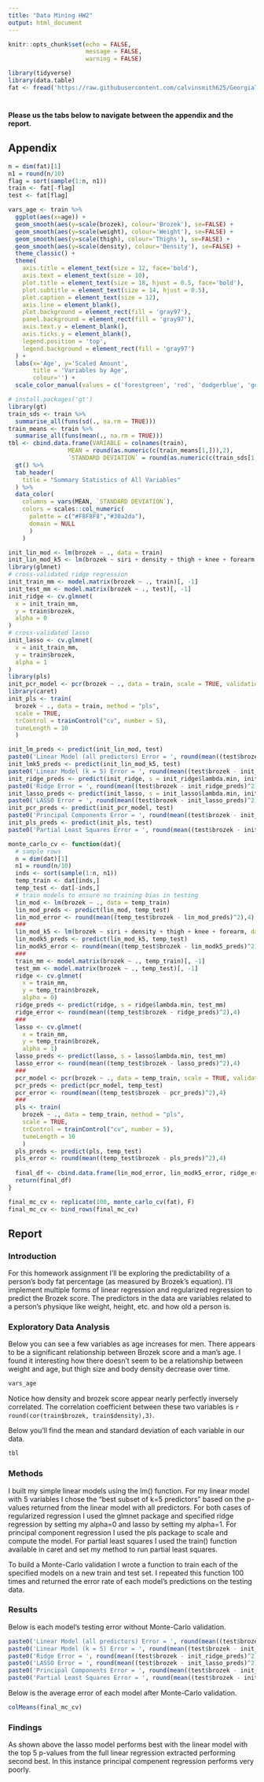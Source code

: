 ```yaml
---
title: "Data Mining HW2"
output: html_document
---
```


```r
knitr::opts_chunk$set(echo = FALSE,
                      message = FALSE,
                      warning = FALSE)
```

```r
library(tidyverse)
library(data.table)
fat <- fread('https://raw.githubusercontent.com/calvinsmith625/GeorgiaTech/main/fat.csv')
```

# {.tabset .tabset-pills}

**Please us the tabs below to navigate between the appendix and the report.**

## Appendix

```r
n = dim(fat)[1]
n1 = round(n/10)
flag = sort(sample(1:n, n1))
train <- fat[-flag]
test <- fat[flag]
```

```r
vars_age <- train %>%
  ggplot(aes(x=age)) +
  geom_smooth(aes(y=scale(brozek), colour='Brozek'), se=FALSE) +
  geom_smooth(aes(y=scale(weight), colour='Weight'), se=FALSE) +
  geom_smooth(aes(y=scale(thigh), colour='Thighs'), se=FALSE) +
  geom_smooth(aes(y=scale(density), colour='Density'), se=FALSE) +
  theme_classic() +
  theme(
    axis.title = element_text(size = 12, face='bold'),
    axis.text = element_text(size = 10),
    plot.title = element_text(size = 18, hjust = 0.5, face='bold'),
    plot.subtitle = element_text(size = 14, hjust = 0.5),
    plot.caption = element_text(size = 12),
    axis.line = element_blank(),
    plot.background = element_rect(fill = 'gray97'),
    panel.background = element_rect(fill = 'gray97'),
    axis.text.y = element_blank(),
    axis.ticks.y = element_blank(),
    legend.position = 'top',
    legend.background = element_rect(fill = 'gray97')
  ) +
  labs(x='Age', y='Scaled Amount',
       title = 'Variables by Age',
       colour='') +
  scale_color_manual(values = c('forestgreen', 'red', 'dodgerblue', 'gold2'))
```

```r
# install.packages('gt')
library(gt)
train_sds <- train %>%
  summarise_all(funs(sd(., na.rm = TRUE)))
train_means <- train %>%
  summarise_all(funs(mean(., na.rm = TRUE)))
tbl <- cbind.data.frame(VARIABLE = colnames(train),
                 MEAN = round(as.numeric(c(train_means[1,])),2),
                 `STANDARD DEVIATION` = round(as.numeric(c(train_sds[1,])),2)) %>%
  gt() %>%
  tab_header(
    title = "Summary Statistics of All Variables"
  ) %>%
  data_color(
    columns = vars(MEAN, `STANDARD DEVIATION`),
    colors = scales::col_numeric(
      palette = c("#F8F8F8","#30a2da"),
      domain = NULL
      )
    )
```

```r
init_lin_mod <- lm(brozek ~ ., data = train)
init_lin_mod_k5 <- lm(brozek ~ siri + density + thigh + knee + forearm, data = train)
library(glmnet)
# cross-validated ridge regression
init_train_mm <- model.matrix(brozek ~ ., train)[, -1]
init_test_mm <- model.matrix(brozek ~ ., test)[, -1]
init_ridge <- cv.glmnet(
  x = init_train_mm,
  y = train$brozek,
  alpha = 0
)
# cross-validated lasso
init_lasso <- cv.glmnet(
  x = init_train_mm,
  y = train$brozek,
  alpha = 1
)
library(pls)
init_pcr_model <- pcr(brozek ~ ., data = train, scale = TRUE, validation = "CV")
library(caret)
init_pls <- train(
  brozek ~ ., data = train, method = "pls",
  scale = TRUE,
  trControl = trainControl("cv", number = 5),
  tuneLength = 10
  )
```

```r
init_lm_preds <- predict(init_lin_mod, test)
paste0('Linear Model (all predictors) Error = ', round(mean((test$brozek - init_lm_preds)^2),3))
init_lmk5_preds <- predict(init_lin_mod_k5, test)
paste0('Linear Model (k = 5) Error = ', round(mean((test$brozek - init_lmk5_preds)^2),3))
init_ridge_preds <- predict(init_ridge, s = init_ridge$lambda.min, init_test_mm)
paste0('Ridge Error = ', round(mean((test$brozek - init_ridge_preds)^2),3))
init_lasso_preds <- predict(init_lasso, s = init_lasso$lambda.min, init_test_mm)
paste0('LASSO Error = ', round(mean((test$brozek - init_lasso_preds)^2),3))
init_pcr_preds <- predict(init_pcr_model, test)
paste0('Principal Components Error = ', round(mean((test$brozek - init_pcr_preds)^2),3))
init_pls_preds <- predict(init_pls, test)
paste0('Partial Least Squares Error = ', round(mean((test$brozek - init_pls_preds)^2),3))
```

```r
monte_carlo_cv <- function(dat){
  # sample rows
  n = dim(dat)[1]
  n1 = round(n/10)
  inds <- sort(sample(1:n, n1))
  temp_train <- dat[inds,]
  temp_test <- dat[-inds,]
  # train models to ensure no training bias in testing
  lin_mod <- lm(brozek ~ ., data = temp_train)
  lin_mod_preds <- predict(lin_mod, temp_test)
  lin_mod_error <- round(mean((temp_test$brozek - lin_mod_preds)^2),4)
  ###
  lin_mod_k5 <- lm(brozek ~ siri + density + thigh + knee + forearm, data = temp_train)
  lin_modk5_preds <- predict(lin_mod_k5, temp_test)
  lin_modk5_error <- round(mean((temp_test$brozek - lin_modk5_preds)^2),4)
  ###
  train_mm <- model.matrix(brozek ~ ., temp_train)[, -1]
  test_mm <- model.matrix(brozek ~ ., temp_test)[, -1]
  ridge <- cv.glmnet(
    x = train_mm,
    y = temp_train$brozek,
    alpha = 0)
  ridge_preds <- predict(ridge, s = ridge$lambda.min, test_mm)
  ridge_error <- round(mean((temp_test$brozek - ridge_preds)^2),4)
  ###
  lasso <- cv.glmnet(
    x = train_mm,
    y = temp_train$brozek,
    alpha = 1)
  lasso_preds <- predict(lasso, s = lasso$lambda.min, test_mm)
  lasso_error <- round(mean((temp_test$brozek - lasso_preds)^2),4)
  ###
  pcr_model <- pcr(brozek ~ ., data = temp_train, scale = TRUE, validation = "CV")
  pcr_preds <- predict(pcr_model, temp_test)
  pcr_error <- round(mean((temp_test$brozek - pcr_preds)^2),4)
  ###
  pls <- train(
    brozek ~ ., data = temp_train, method = "pls",
    scale = TRUE,
    trControl = trainControl("cv", number = 5),
    tuneLength = 10
    )
  pls_preds <- predict(pls, temp_test)
  pls_error <- round(mean((temp_test$brozek - pls_preds)^2),4)
  
  final_df <- cbind.data.frame(lin_mod_error, lin_modk5_error, ridge_error, lasso_error, pcr_error, pls_error)
  return(final_df)
}
```

```r
final_mc_cv <- replicate(100, monte_carlo_cv(fat), F)
final_mc_cv <- bind_rows(final_mc_cv)
```

## Report

### Introduction

For this homework assignment I'll be exploring the predictability of a person's body fat percentage (as measured by Brozek's equation). I'll implement multiple forms of linear regression and regularized regression to predict the Brozek score. The predictors in the data are variables related to a person's physique like weight, height, etc. and how old a person is.

### Exploratory Data Analysis

Below you can see a few variables as age increases for men. There appears to be a significant relationship between Brozek score and a man's age. I found it interesting how there doesn't seem to be a relationship between weight and age, but thigh size and body density decrease over time.

```r
vars_age
```

Notice how density and brozek score appear nearly perfectly inversely correlated. The correlation coefficient between these two variables is `r round(cor(train$brozek, train$density),3)`.

Below you'll find the mean and standard deviation of each variable in our data.

```r
tbl
```

### Methods

I built my simple linear models using the lm() function. For my linear model with 5 variables I chose the "best subset of k=5 predictors" based on the p-values returned from the linear model with all predictors. For both cases of regularized regression I used the glmnet package and specified ridge regression by setting my alpha=0 and lasso by setting my alpha=1. For principal component regression I used the pls package to scale and compute the model. For partial least squares I used the train() function available in caret and set my method to run partial least squares.

To build a Monte-Carlo validation I wrote a function to train each of the specified models on a new train and test set. I repeated this function 100 times and returned the error rate of each model's predictions on the testing data.

### Results

Below is each model's testing error without Monte-Carlo validation.

```r
paste0('Linear Model (all predictors) Error = ', round(mean((test$brozek - init_lm_preds)^2),3))
paste0('Linear Model (k = 5) Error = ', round(mean((test$brozek - init_lmk5_preds)^2),3))
paste0('Ridge Error = ', round(mean((test$brozek - init_ridge_preds)^2),3))
paste0('LASSO Error = ', round(mean((test$brozek - init_lasso_preds)^2),3))
paste0('Principal Components Error = ', round(mean((test$brozek - init_pcr_preds)^2),3))
paste0('Partial Least Squares Error = ', round(mean((test$brozek - init_pls_preds)^2),3))
```

Below is the average error of each model after Monte-Carlo validation.

```r
colMeans(final_mc_cv)
```

### Findings

As shown above the lasso model performs best with the linear model with the top 5 p-values from the full linear regression extracted performing second best. In this instance principal compenent regression performs very poorly.
